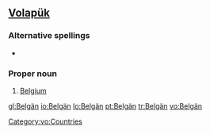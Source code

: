 ==[[Volapük]]==

===Alternative spellings===
*{{l|vo|Belgayn}}

===Proper noun===
{{infl|vo|proper noun}}

# [[Belgium]]

[[Category:vo:Countries]]

[[gl:Belgän]]
[[io:Belgän]]
[[lo:Belgän]]
[[pt:Belgän]]
[[tr:Belgän]]
[[vo:Belgän]]